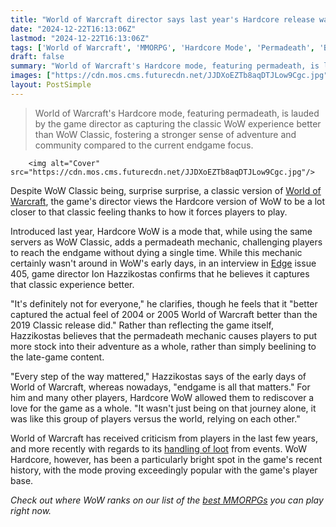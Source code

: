 ```yaml
---
title: "World of Warcraft director says last year's Hardcore release was a better version of classic WoW than WoW Classic was"
date: "2024-12-22T16:13:06Z"
lastmod: "2024-12-22T16:13:06Z"
tags: ['World of Warcraft', 'MMORPG', 'Hardcore Mode', 'Permadeath', 'Blizzard']
draft: false
summary: "World of Warcraft's Hardcore mode, featuring permadeath, is lauded by the game director as capturing the classic WoW experience better than WoW Classic, fostering a stronger sense of adventure and community compared to the current endgame focus."
images: ["https://cdn.mos.cms.futurecdn.net/JJDXoEZTb8aqDTJLow9Cgc.jpg"]
layout: PostSimple
---
```

> World of Warcraft's Hardcore mode, featuring permadeath, is lauded by the game director as capturing the classic WoW experience better than WoW Classic, fostering a stronger sense of adventure and community compared to the current endgame focus.


        <img alt="Cover" src="https://cdn.mos.cms.futurecdn.net/JJDXoEZTb8aqDTJLow9Cgc.jpg"/>
        
Despite WoW Classic being, surprise surprise, a classic version of [World of Warcraft](https://www.gamesradar.com/world-of-warcraft-guide/), the game's director views the Hardcore version of WoW to be a lot closer to that classic feeling thanks to how it forces players to play.

Introduced last year, Hardcore WoW is a mode that, while using the same servers as WoW Classic, adds a permadeath mechanic, challenging players to reach the endgame without dying a single time. While this mechanic certainly wasn't around in WoW's early days, in an interview in [Edge](https://www.gamesradar.com/edge/) issue 405, game director Ion Hazzikostas confirms that he believes it captures that classic experience better.

"It's definitely not for everyone," he clarifies, though he feels that it "better captured the actual feel of 2004 or 2005 World of Warcraft better than the 2019 Classic release did." Rather than reflecting the game itself, Hazzikostas believes that the permadeath mechanic causes players to put more stock into their adventure as a whole, rather than simply beelining to the late-game content.

"Every step of the way mattered," Hazzikostas says of the early days of World of Warcraft, whereas nowadays, "endgame is all that matters." For him and many other players, Hardcore WoW allowed them to rediscover a love for the game as a whole. "It wasn't just being on that journey alone, it was like this group of players versus the world, relying on each other."

World of Warcraft has received criticism from players in the last few years, and more recently with regards to its [handling of loot](https://www.gamesradar.com/games/world-of-warcraft/after-4-world-of-warcraft-events-launched-with-bad-loot-this-year-alone-blizzard-admits-that-it-can-start-to-seem-like-a-pattern/) from events. WoW Hardcore, however, has been a particularly bright spot in the game's recent history, with the mode proving exceedingly popular with the game's player base.

*Check out where WoW ranks on our list of the *[<em>best MMORPGs</em>](https://www.gamesradar.com/best-mmorpg/)* you can play right now.*
        